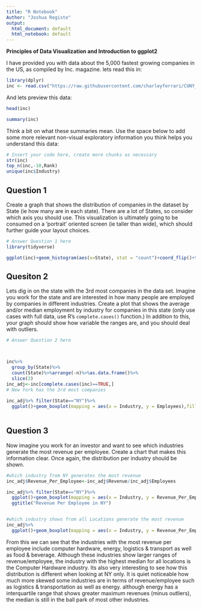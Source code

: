 ---
title: "R Notebook"
Author: "Joshua Registe"
output:
  html_document: default
  html_notebook: default
---

**Principles of Data Visualization and Introduction to ggplot2**

I have provided you with data about the 5,000 fastest growing companies in the US, as compiled by Inc. magazine. lets read this in:

```{r}
library(dplyr)
inc <- read.csv("https://raw.githubusercontent.com/charleyferrari/CUNY_DATA_608/master/module1/Data/inc5000_data.csv", header= TRUE)

```

And lets preview this data:

```{r}

head(inc)

```
```{r}

summary(inc)

```

Think a bit on what these summaries mean. Use the space below to add some more relevant non-visual exploratory information you think helps you understand this data:

```{r}

# Insert your code here, create more chunks as necessary
str(inc)
top_n(inc,-10,Rank)
unique(inc$Industry)

```

## Question 1

Create a graph that shows the distribution of companies in the dataset by State (ie how many are in each state). There are a lot of States, so consider which axis you should use. This visualization is ultimately going to be consumed on a 'portrait' oriented screen (ie taller than wide), which should further guide your layout choices.

```{r}

# Answer Question 1 here
library(tidyverse)

ggplot(inc)+geom_histogram(aes(x=State), stat = "count")+coord_flip()+theme_bw()


```

## Quesiton 2

Lets dig in on the state with the 3rd most companies in the data set. Imagine you work for the state and are interested in how many people are employed by companies in different industries. Create a plot that shows the average and/or median employment by industry for companies in this state (only use cases with full data, use R's `complete.cases()` function.) In addition to this, your graph should show how variable the ranges are, and you should deal with outliers.

```{r}

# Answer Question 2 here



inc%>%
  group_by(State)%>%
  count(State)%>%arrange(-n)%>%as.data.frame()%>%
  slice(3)
inc_adj<-inc[complete.cases(inc)==TRUE,]
# New York has the 3rd most companies
  
inc_adj%>% filter(State=="NY")%>%
  ggplot()+geom_boxplot(mapping = aes(x = Industry, y = Employees),fill = "grey90",outlier.shape = NA)+coord_flip(ylim = quantile(filter(inc_adj,State=="NY")$Employees, c(0.1,.98), na.rm = T))+theme_bw()
  

```

## Question 3

Now imagine you work for an investor and want to see which industries generate the most revenue per employee. Create a chart that makes this information clear. Once again, the distribution per industry should be shown.

```{r}


#which industry from NY generates the most revenue
inc_adj$Revenue_Per_Employee<-inc_adj$Revenue/inc_adj$Employees

inc_adj%>% filter(State=="NY")%>%
  ggplot()+geom_boxplot(mapping = aes(x = Industry, y = Revenue_Per_Employee),fill = "grey90",outlier.shape = NA)+coord_flip(ylim = quantile(filter(inc_adj,State=="NY")$Revenue_Per_Employee, c(0.1,.99), na.rm = T))+theme_bw()+
  ggtitle("Revenue Per Employee in NY")


#which industry shows from all Locations generate the most revenue
inc_adj%>%
  ggplot()+geom_boxplot(mapping = aes(x = Industry, y = Revenue_Per_Employee),fill = "grey90",outlier.shape = NA)+coord_flip(ylim = quantile(inc_adj$Revenue_Per_Employee, c(0.1,.98), na.rm = T))+theme_bw()+ggtitle("Revenue Per Employee in all Locations")

```

From this we can see that the industries with the most revenue per employee include computer hardware, energy, logistics & transport as well as food & beverage. Although these industries show larger ranges of revenue/employee, the industry with the highest median for all locations is the Computer Hardware industry. Its also very interesting to see how this distribution is different when looking at NY only. It is quiet noticeable how much more skewed some industries are in terms of revenue/employee such as logistics & transportation as well as energy. although energy has a interquartile range that shows greater maximum revenues (minus outliers), the median is still in the ball park of most other industries. 
